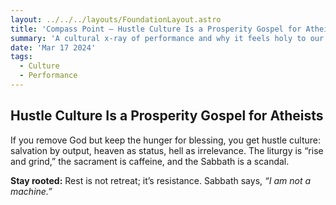 ```yaml
---
layout: ../../../layouts/FoundationLayout.astro
title: 'Compass Point — Hustle Culture Is a Prosperity Gospel for Atheists'
summary: 'A cultural x-ray of performance and why it feels holy to our age.'
date: 'Mar 17 2024'
tags:
  - Culture
  - Performance
---
```


## Hustle Culture Is a Prosperity Gospel for Atheists

If you remove God but keep the hunger for blessing, you get hustle culture: salvation by output, heaven as status, hell as irrelevance. The liturgy is “rise and grind,” the sacrament is caffeine, and the Sabbath is a scandal.

**Stay rooted:** Rest is not retreat; it’s resistance. Sabbath says, _“I am not a machine.”_
